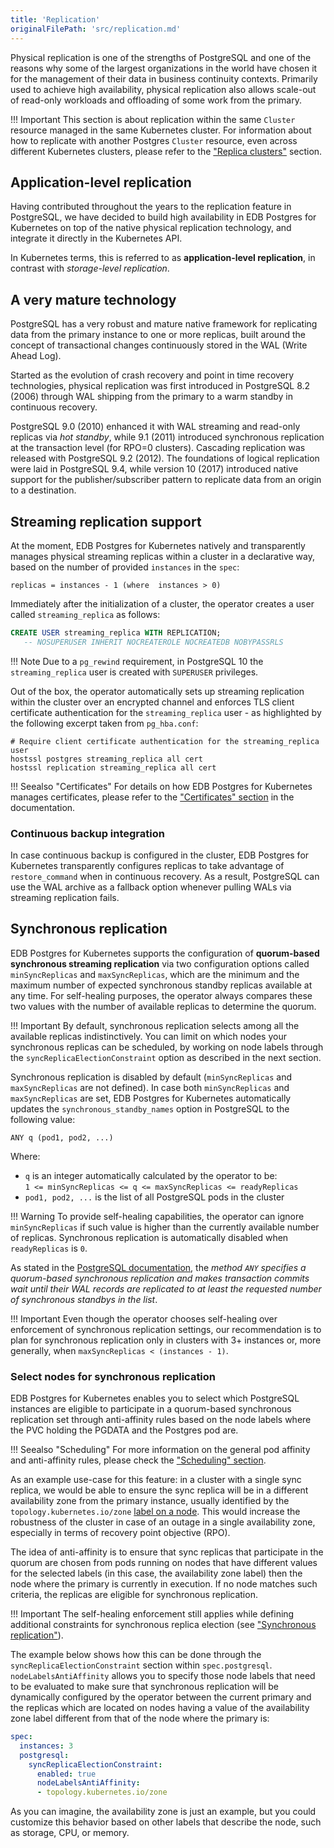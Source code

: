 ```yaml
---
title: 'Replication'
originalFilePath: 'src/replication.md'
---
```


Physical replication is one of the strengths of PostgreSQL and one of the
reasons why some of the largest organizations in the world have chosen
it for the management of their data in business continuity contexts.
Primarily used to achieve high availability, physical replication also allows
scale-out of read-only workloads and offloading of some work from the primary.

!!! Important
    This section is about replication within the same `Cluster` resource
    managed in the same Kubernetes cluster. For information about how to
    replicate with another Postgres `Cluster` resource, even across different
    Kubernetes clusters, please refer to the ["Replica clusters"](replica_cluster.md)
    section.

## Application-level replication

Having contributed throughout the years to the replication feature in PostgreSQL,
we have decided to build high availability in EDB Postgres for Kubernetes on top of
the native physical replication technology, and integrate it
directly in the Kubernetes API.

In Kubernetes terms, this is referred to as **application-level replication**, in
contrast with *storage-level replication*.

## A very mature technology

PostgreSQL has a very robust and mature native framework for replicating data
from the primary instance to one or more replicas, built around the
concept of transactional changes continuously stored in the WAL (Write Ahead Log).

Started as the evolution of crash recovery and point in time recovery
technologies, physical replication was first introduced in PostgreSQL 8.2
(2006) through WAL shipping from the primary to a warm standby in
continuous recovery.

PostgreSQL 9.0 (2010) enhanced it with WAL streaming and read-only replicas via
*hot standby*, while 9.1 (2011) introduced synchronous replication at the
transaction level (for RPO=0 clusters). Cascading replication was released with
PostgreSQL 9.2 (2012). The foundations of logical replication were laid in
PostgreSQL 9.4, while version 10 (2017) introduced native support for the
publisher/subscriber pattern to replicate data from an origin to a destination.

## Streaming replication support

At the moment, EDB Postgres for Kubernetes natively and transparently manages
physical streaming replicas within a cluster in a declarative way, based on
the number of provided `instances` in the `spec`:

```
replicas = instances - 1 (where  instances > 0)
```

Immediately after the initialization of a cluster, the operator creates a user
called `streaming_replica` as follows:

```sql
CREATE USER streaming_replica WITH REPLICATION;
   -- NOSUPERUSER INHERIT NOCREATEROLE NOCREATEDB NOBYPASSRLS
```

!!! Note
    Due to a `pg_rewind` requirement, in PostgreSQL 10 the `streaming_replica`
    user is created with `SUPERUSER` privileges.

Out of the box, the operator automatically sets up streaming replication within
the cluster over an encrypted channel and enforces TLS client certificate
authentication for the `streaming_replica` user - as highlighted by the following
excerpt taken from `pg_hba.conf`:

```
# Require client certificate authentication for the streaming_replica user
hostssl postgres streaming_replica all cert
hostssl replication streaming_replica all cert
```

!!! Seealso "Certificates"
    For details on how EDB Postgres for Kubernetes manages certificates, please refer
    to the ["Certificates" section](certificates.md#client-streaming_replica-certificate)
    in the documentation.

### Continuous backup integration

In case continuous backup is configured in the cluster, EDB Postgres for Kubernetes
transparently configures replicas to take advantage of `restore_command` when
in continuous recovery. As a result, PostgreSQL can use the WAL archive
as a fallback option whenever pulling WALs via streaming replication fails.

## Synchronous replication

EDB Postgres for Kubernetes supports the configuration of **quorum-based synchronous
streaming replication** via two configuration options called `minSyncReplicas`
and `maxSyncReplicas`, which are the minimum and the maximum number of expected
synchronous standby replicas available at any time.
For self-healing purposes, the operator always compares these two values with
the number of available replicas to determine the quorum.

!!! Important
    By default, synchronous replication selects among all the available
    replicas indistinctively. You can limit on which nodes your synchronous
    replicas can be scheduled, by working on node labels through the
    `syncReplicaElectionConstraint` option as described in the next section.

Synchronous replication is disabled by default (`minSyncReplicas` and
`maxSyncReplicas` are not defined).
In case both `minSyncReplicas` and `maxSyncReplicas` are set, EDB Postgres for Kubernetes
automatically updates the `synchronous_standby_names` option in
PostgreSQL to the following value:

```
ANY q (pod1, pod2, ...)
```

Where:

-   `q` is an integer automatically calculated by the operator to be:  
    `1 <= minSyncReplicas <= q <= maxSyncReplicas <= readyReplicas`
-   `pod1, pod2, ...` is the list of all PostgreSQL pods in the cluster

!!! Warning
    To provide self-healing capabilities, the operator can ignore
    `minSyncReplicas` if such value is higher than the currently available
    number of replicas. Synchronous replication is automatically disabled
    when `readyReplicas` is `0`.

As stated in the
[PostgreSQL documentation](https://www.postgresql.org/docs/current/warm-standby.html#SYNCHRONOUS-REPLICATION),
the *method `ANY` specifies a quorum-based synchronous replication and makes
transaction commits wait until their WAL records are replicated to at least the
requested number of synchronous standbys in the list*.

!!! Important
    Even though the operator chooses self-healing over enforcement of
    synchronous replication settings, our recommendation is to plan for
    synchronous replication only in clusters with 3+ instances or,
    more generally, when `maxSyncReplicas < (instances - 1)`.

### Select nodes for synchronous replication

EDB Postgres for Kubernetes enables you to select which PostgreSQL instances are eligible to
participate in a quorum-based synchronous replication set through anti-affinity
rules based on the node labels where the PVC holding the PGDATA and the
Postgres pod are.

!!! Seealso "Scheduling"
    For more information on the general pod affinity and anti-affinity rules,
    please check the ["Scheduling" section](scheduling.md).

As an example use-case for this feature: in a cluster with a single sync replica,
we would be able to ensure the sync replica will be in a different availability
zone from the primary instance, usually identified by the `topology.kubernetes.io/zone`
[label on a node](https://kubernetes.io/docs/reference/labels-annotations-taints/#topologykubernetesiozone).
This would increase the robustness of the cluster in case of an outage in a single
availability zone, especially in terms of recovery point objective (RPO).

The idea of anti-affinity is to ensure that sync replicas that participate in
the quorum are chosen from pods running on nodes that have different values for
the selected labels (in this case, the availability zone label) then the node
where the primary is currently in execution. If no node matches such criteria,
the replicas are eligible for synchronous replication.

!!! Important
    The self-healing enforcement still applies while defining additional
    constraints for synchronous replica election
    (see ["Synchronous replication"](replication.md#synchronous-replication)).

The example below shows how this can be done through the
`syncReplicaElectionConstraint` section within `spec.postgresql`.
`nodeLabelsAntiAffinity` allows you to specify those node labels that need to
be evaluated to make sure that synchronous replication will be dynamically
configured by the operator between the current primary and the replicas which
are located on nodes having a value of the availability zone label different
from that of the node where the primary is:

```yaml
spec:
  instances: 3
  postgresql:
    syncReplicaElectionConstraint:
      enabled: true
      nodeLabelsAntiAffinity:
      - topology.kubernetes.io/zone
```

As you can imagine, the availability zone is just an example, but you could
customize this behavior based on other labels that describe the node, such
as storage, CPU, or memory.
